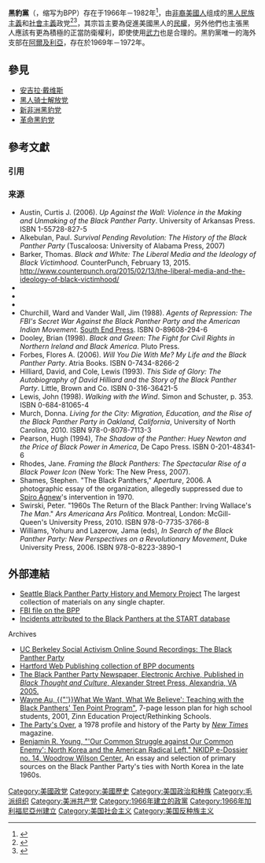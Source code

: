 {{Expand language|1=en|time=2021-04-25T12:14:52+00:00}}
{{Infobox political party
| name = 黑豹黨<br>Black Panther Party
| logo = [[File:Bpp_logo.PNG|220px]]
| leader = [[休伊·牛頓|休伊·牛頓]]
| foundation = {{start date|1966}}
| dissolution = {{start date|1982}}
| ideology = [[毛主義|毛主義]]<br>[[反資本主義|反資本主義]]<br>[[反法西斯主義|反法西斯主義]]<br>[[反帝國主義|反帝國主義]]<br>[[馬克思列寧主義|馬克思列寧主義]]<br>[[革命社會主義|革命社會主義]]<br>{{le|黑人民族主義|Black nationalism}}{{small|（早期）}} 
| position = [[极左翼|极左翼]]
| international = 
| colors = [[黑色|黑色]]
| colorcode = black
| country = 美国
}}
{{共产党}}
'''黑豹黨'''（{{lang-en|Black Panther Party}}，缩写为BPP）存在于1966年－1982年<ref>{{Citation|last = Meghelli|first = Samir|contribution = "From Harlem to Algiers: Transnational Solidarities Between the African American Freedom Movement and Algeria, 1962-1978"|title = Black Routes to Islam| editor-last = Marable| editor-first = Manning|publisher = Palgrave Macmillan|year = 2009| pages = 99–119.}}</ref>，由[[非裔美國人|非裔美國人]]组成的[[黑人民族主義|黑人民族主義]]和[[社會主義|社會主義]]政党<ref>{{Cite book|title = Waiting 'Til the Midnight Hour: A Narrative History of Black Power in America|url = https://archive.org/details/waitingtilmidnig00jose|last = Joseph|first = Peniel|publisher = Henry Holt|year = 2006|isbn = |location = |pages = [https://archive.org/details/waitingtilmidnig00jose/page/219 219]}}</ref><ref>{{Cite book|title = New Day in Babylon: The Black Power Movement and American Culture, 1965-1975|year = 1992|url = https://archive.org/details/newdayinbabylonb00vand|last = Van Deburg|first = William L.|authorlink=William L. Van Deburg|publisher = University of Chicago Press|isbn = |location = |pages = [https://archive.org/details/newdayinbabylonb00vand/page/155 155]}}</ref>，其宗旨主要為促進美國黑人的[[民權|民權]]，另外他們也主張黑人應該有更為積極的正當防衛權利，即使使用[[武力|武力]]也是合理的。黑豹黨唯一的海外支部在[[阿爾及利亞|阿爾及利亞]]，存在於1969年－1972年。

==參見==
*[[安吉拉·戴维斯|安吉拉·戴维斯]]
*[[黑人骑士解放党|黑人骑士解放党]]
*[[新非洲黑豹党|新非洲黑豹党]]
*[[革命黑豹党|革命黑豹党]]

== 參考文獻 ==
=== 引用 ===
{{Reflist}}

=== 来源 ===
{{ReflistH}}
* Austin, Curtis J. (2006). ''Up Against the Wall: Violence in the Making and Unmaking of the Black Panther Party''. University of Arkansas Press. ISBN 1-55728-827-5
* Alkebulan, Paul. ''Survival Pending Revolution: The History of the Black Panther Party'' (Tuscaloosa: University of Alabama Press, 2007)
* Barker, Thomas. ''Black and White: The Liberal Media and the Ideology of Black Victimhood.'' CounterPunch, February 13, 2015. http://www.counterpunch.org/2015/02/13/the-liberal-media-and-the-ideology-of-black-victimhood/{{Wayback|url=http://www.counterpunch.org/2015/02/13/the-liberal-media-and-the-ideology-of-black-victimhood/ |date=20150429151818 }}
* {{cite book |first=Janiece L. |last=Blackmon |title = I Am Because We Are: Africana Womanism as a Vehicle of Empowerment and Influence |location=Blacksburg |publisher=Virginia Polytechnic Institute |year=2008 }}
* {{cite book |last1=Bloom |first1=Joshua |last2=Martin, Jr. |first2 = Waldo E. |title=Black against Empire: The History and Politics of the Black Panther Party |url = http://books.google.com/books?id=nWTH2Npul8MC |year=2012 |publisher=University of California Press |isbn=9780520953543 |page=315 }}
* {{cite book |last=Brown |first=Elaine |year=1993 |title = A Taste of Power: A Black Woman's Story |publisher=Anchor |ISBN = 0-679-41944-6 }}
* Churchill, Ward and Vander Wall, Jim (1988). ''Agents of Repression: The FBI's Secret War Against the Black Panther Party and the American Indian Movement''. [[South_End_Press|South End Press]]. ISBN 0-89608-294-6
*Dooley, Brian (1998). ''Black and Green: The Fight for Civil Rights in Northern Ireland and Black America''. Pluto Press.
*Forbes, Flores A. (2006). ''Will You Die With Me? My Life and the Black Panther Party''. Atria Books. ISBN 0-7434-8266-2
*Hilliard, David, and Cole, Lewis (1993). ''This Side of Glory: The Autobiography of David Hilliard and the Story of the Black Panther Party''. Little, Brown and Co. ISBN 0-316-36421-5
*Lewis, John (1998). ''Walking with the Wind''. Simon and Schuster, p. 353. ISBN 0-684-81065-4
*Murch, Donna. ''Living for the City: Migration, Education, and the Rise of the Black Panther Party in Oakland, California'', University of North Carolina, 2010. ISBN 978-0-8078-7113-3
*Pearson, Hugh (1994), ''The Shadow of the Panther: Huey Newton and the Price of Black Power in America'', De Capo Press. ISBN 0-201-48341-6
* Rhodes, Jane. ''Framing the Black Panthers: The Spectacular Rise of a Black Power Icon'' (New York: The New Press, 2007).
* Shames, Stephen. "The Black Panthers," ''Aperture'', 2006. A photographic essay of the organization, allegedly suppressed due to [[Spiro_Agnew|Spiro Agnew]]'s intervention in 1970.
* Swirski, Peter. "1960s The Return of the Black Panther: Irving Wallace's ''The Man''." ''Ars Americana Ars Politica''. Montreal, London: McGill-Queen's University Press, 2010. ISBN 978-0-7735-3766-8
* Williams, Yohuru and Lazerow, Jama (eds), ''In Search of the Black Panther Party: New Perspectives on a Revolutionary Movement'', Duke University Press, 2006. ISBN 978-0-8223-3890-1
{{ReflistF}}

==外部連結==
*[http://depts.washington.edu/civilr/BPP.htm Seattle Black Panther Party History and Memory Project] The largest collection of materials on any single chapter.
*[https://web.archive.org/web/20150704181939/https://vault.fbi.gov/Black%20Panther%20Party FBI file on the BPP]
*[http://www.start.umd.edu/gtd/search/Results.aspx?page=1&casualties_type=&casualties_max=&perpetrator=4659&count=100&charttype=line&chart=overtime&ob=GTDID&od=desc&expanded=yes#results-table Incidents attributed to the Black Panthers at the START database]
;Archives
*[http://www.lib.berkeley.edu/MRC/pacificapanthers.html UC Berkeley Social Activism Online Sound Recordings: The Black Panther Party]
*[http://www.hartford-hwp.com/archives/45a/index-be.html Hartford Web Publishing collection of BPP documents]
*[http://bltc.alexanderstreet.com The Black Panther Party Newspaper, Electronic Archive, Published in ''Black Thought and Culture'', Alexander Street Press, Alexandria, VA 2005.]{{Wayback|url=http://bltc.alexanderstreet.com/ |date=20171214160414 }}
* [http://zinnedproject.org/materials/what-we-want-what-we-believe-teaching-with-the-black-panthers-ten-point-program/ Wayne Au, {{"'}}What We Want, What We Believe': Teaching with the Black Panthers' Ten Point Program"], 7-page lesson plan for high school students, 2001, Zinn Education Project/Rethinking Schools.
* [http://colemantruth.net/kate8.pdf The Party's Over], a 1978 profile and history of the Party by ''[[New_Times_(magazine)|New Times]]'' magazine.
*[http://www.wilsoncenter.org/publication/north-korea-and-the-american-radical-left Benjamin R. Young, "'Our Common Struggle against Our Common Enemy': North Korea and the American Radical Left," NKIDP e-Dossier no. 14, Woodrow Wilson Center.]{{Wayback|url=http://www.wilsoncenter.org/publication/north-korea-and-the-american-radical-left |date=20150511154855 }} An essay and selection of primary sources on the Black Panther Party's ties with North Korea in the late 1960s.

{{Black Panther Party}}
{{美国政党}}
{{Authority control}}

[[Category:美國政党|Category:美國政党]]
[[Category:美國歷史|Category:美國歷史]]
[[Category:美国政治和种族|Category:美国政治和种族]]
[[Category:毛派组织|Category:毛派组织]]
[[Category:美洲共产党|Category:美洲共产党]]
[[Category:1966年建立的政黨|Category:1966年建立的政黨]]
[[Category:1966年加利福尼亞州建立|Category:1966年加利福尼亞州建立]]
[[Category:美国社会主义|Category:美国社会主义]]
[[Category:美国反种族主义|Category:美国反种族主义]]